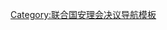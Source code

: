 {{Navbox
|name    = UNSCR 1951
|title   = [[1951年]]通過的[[聯合國安全理事會決議]]
|listclass = hlist
|image   = 
|list1   =
* [[聯合國安理會89號決議|←]] [[聯合國安理會第90號決議|90]]
* [[聯合國安理會91號決議|91]]
* [[聯合國安理會第92號決議|92]]
* [[聯合國安理會93號決議|93]]
* [[联合国安理会94号决议|94]]
* {{Link-en|聯合國安理會第95號決議|United Nations Security Council Resolution 95|95}}
* {{Link-en|聯合國安理會第96號決議|United Nations Security Council Resolution 96|96}} [[聯合國安理會第97號決議|→]]

|below = 
|state = uncollapsed
}}<noinclude>
[[Category:联合国安理会决议导航模板]]
</noinclude>